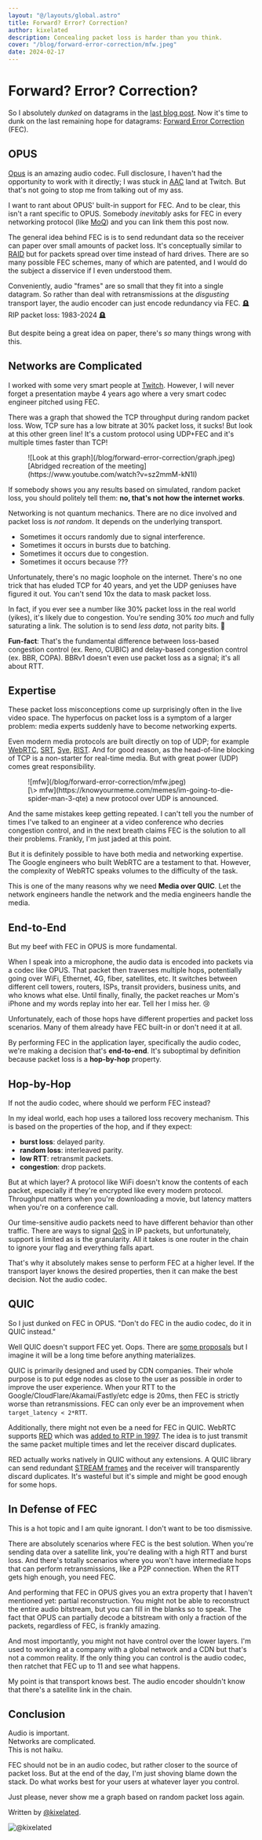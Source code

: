 ```yaml
---
layout: "@/layouts/global.astro"
title: Forward? Error? Correction?
author: kixelated
description: Concealing packet loss is harder than you think.
cover: "/blog/forward-error-correction/mfw.jpeg"
date: 2024-02-17
---
```


# Forward? Error? Correction?

So I absolutely _dunked_ on datagrams in the [last blog post](/blog/never-use-datagrams).
Now it's time to dunk on the last remaining hope for datagrams: [Forward Error Correction](https://www.techtarget.com/searchmobilecomputing/definition/forward-error-correction) (FEC).

## OPUS

[Opus](https://opus-codec.org/) is an amazing audio codec.
Full disclosure, I haven't had the opportunity to work with it directly;
I was stuck in [AAC](https://en.wikipedia.org/wiki/Advanced_Audio_Coding) land at Twitch.
But that's not going to stop me from talking out of my ass.

I want to rant about OPUS' built-in support for FEC.
And to be clear, this isn't a rant specific to OPUS.
Somebody _inevitably_ asks for FEC in every networking protocol (like [MoQ](https://github.com/moq-wg/moq-transport/issues/320)) and you can link them this post now.

The general idea behind FEC is is to send redundant data so the receiver can paper over small amounts of packet loss.
It's conceptually similar to [RAID](https://en.wikipedia.org/wiki/RAID) but for packets spread over time instead of hard drives.
There are so many possible FEC schemes, many of which are patented, and I would do the subject a disservice if I even understood them.

Conveniently, audio "frames" are so small that they fit into a single datagram.
So rather than deal with retransmissions at the _disgusting_ transport layer, the audio encoder can just encode redundancy via FEC.
🪦 RIP packet loss: 1983-2024 🪦

But despite being a great idea on paper, there's _so_ many things wrong with this.

## Networks are Complicated

I worked with some very smart people at [Twitch](https://www.twitch.tv/).
However, I will never forget a presentation maybe 4 years ago where a very smart codec engineer pitched using FEC.

There was a graph that showed the TCP throughput during random packet loss.
Wow, TCP sure has a low bitrate at 30% packet loss, it sucks!
But look at this other green line!
It's a custom protocol using UDP+FEC and it's multiple times faster than TCP!

<figure>
	![Look at this graph](/blog/forward-error-correction/graph.jpeg)
	<figcaption>[Abridged recreation of the meeting](https://www.youtube.com/watch?v=sz2mmM-kN1I)</figcaption>
</figure>

If somebody shows you any results based on simulated, random packet loss, you should politely tell them: **no, that's not how the internet works**.

Networking is not quantum mechanics.
There are no dice involved and packet loss is _not random_.
It depends on the underlying transport.

-   Sometimes it occurs randomly due to signal interference.
-   Sometimes it occurs in bursts due to batching.
-   Sometimes it occurs due to congestion.
-   Sometimes it occurs because ???

Unfortunately, there's no magic loophole on the internet.
There's no one trick that has eluded TCP for 40 years, and yet the UDP geniuses have figured it out.
You can't send 10x the data to mask packet loss.

In fact, if you ever see a number like 30% packet loss in the real world (yikes), it's likely due to congestion.
You're sending 30% _too much_ and fully saturating a link.
The solution is to send _less data_, not parity bits. 🤯

**Fun-fact**: That's the fundamental difference between loss-based congestion control (ex. Reno, CUBIC) and delay-based congestion control (ex. BBR, COPA).
BBRv1 doesn't even use packet loss as a signal; it's all about RTT.

## Expertise

These packet loss misconceptions come up surprisingly often in the live video space.
The hyperfocus on packet loss is a symptom of a larger problem: media experts suddenly have to become networking experts.

Even modern media protocols are built directly on top of UDP; for example [WebRTC](https://webrtc.org/), [SRT](https://www.haivision.com/products/srt-secure-reliable-transport/), [Sye](https://nscreenmedia.com/amazon-buys-sye/), [RIST](https://www.rist.tv/).
And for good reason, as the head-of-line blocking of TCP is a non-starter for real-time media.
But with great power (UDP) comes great responsibility.

<figure>
	![mfw](/blog/forward-error-correction/mfw.jpeg)
	<figcaption>
		[\> mfw](https://knowyourmeme.com/memes/im-going-to-die-spider-man-3-qte) a new protocol over UDP is announced.
	</figcaption>
</figure>

And the same mistakes keep getting repeated.
I can't tell you the number of times I've talked to an engineer at a video conference who decries congestion control, and in the next breath claims FEC is the solution to all their problems.
Frankly, I'm just jaded at this point.

But it is definitely possible to have both media and networking expertise.
The Google engineers who built WebRTC are a testament to that.
However, the complexity of WebRTC speaks volumes to the difficulty of the task.

This is one of the many reasons why we need **Media over QUIC**.
Let the network engineers handle the network and the media engineers handle the media.

## End-to-End

But my beef with FEC in OPUS is more fundamental.

When I speak into a microphone, the audio data is encoded into packets via a codec like OPUS.
That packet then traverses multiple hops, potentially going over WiFi, Ethernet, 4G, fiber, satellites, etc.
It switches between different cell towers, routers, ISPs, transit providers, business units, and who knows what else.
Until finally, finally, the packet reaches ur Mom's iPhone and my words replay into her ear.
Tell her I miss her. 😢

Unfortunately, each of those hops have different properties and packet loss scenarios.
Many of them already have FEC built-in or don't need it at all.

By performing FEC in the application layer, specifically the audio codec, we're making a decision that's **end-to-end**.
It's suboptimal by definition because packet loss is a **hop-by-hop** property.

## Hop-by-Hop

If not the audio codec, where should we perform FEC instead?

In my ideal world, each hop uses a tailored loss recovery mechanism.
This is based on the properties of the hop, and if they expect:

-   **burst loss**: delayed parity.
-   **random loss**: interleaved parity.
-   **low RTT**: retransmit packets.
-   **congestion**: drop packets.

But at which layer?
A protocol like WiFi doesn't know the contents of each packet, especially if they're encrypted like every modern protocol.
Throughput matters when you're downloading a movie, but latency matters when you're on a conference call.

Our time-sensitive audio packets need to have different behavior than other traffic.
There are ways to signal [QoS](https://en.wikipedia.org/wiki/Quality_of_service) in IP packets, but unfortunately, support is limited as is the granularity.
All it takes is one router in the chain to ignore your flag and everything falls apart.

That's why it absolutely makes sense to perform FEC at a higher level.
If the transport layer knows the desired properties, then it can make the best decision.
Not the audio codec.

## QUIC

So I just dunked on FEC in OPUS.
"Don't do FEC in the audio codec, do it in QUIC instead."

Well QUIC doesn't support FEC yet.
Oops.
There are [some proposals](https://www.ietf.org/archive/id/draft-michel-quic-fec-01.html) but I imagine it will be a long time before anything materializes.

QUIC is primarily designed and used by CDN companies.
Their whole purpose is to put edge nodes as close to the user as possible in order to improve the user experience.
When your RTT to the Google/CloudFlare/Akamai/Fastly/etc edge is 20ms, then FEC is strictly worse than retransmissions.
FEC can only ever be an improvement when `target_latency < 2*RTT`.

Additionally, there might not even be a need for FEC in QUIC.
WebRTC supports [RED](https://webrtchacks.com/red-improving-audio-quality-with-redundancy/) which was [added to RTP in 1997](https://datatracker.ietf.org/doc/html/rfc2198).
The idea is to just transmit the same packet multiple times and let the receiver discard duplicates.

RED actually works natively in QUIC without any extensions.
A QUIC library can send redundant [STREAM frames](https://www.rfc-editor.org/rfc/rfc9000.html#name-stream-frames) and the receiver will transparently discard duplicates.
It's wasteful but it's simple and might be good enough for some hops.

## In Defense of FEC

This is a hot topic and I am quite ignorant.
I don't want to be too dismissive.

There are absolutely scenarios where FEC is the best solution.
When you're sending data over a satellite link, you're dealing with a high RTT and burst loss.
And there's totally scenarios where you won't have intermediate hops that can perform retransmissions, like a P2P connection.
When the RTT gets high enough, you need FEC.

And performing that FEC in OPUS gives you an extra property that I haven't mentioned yet: partial reconstruction.
You might not be able to reconstruct the entire audio bitstream, but you can fill in the blanks so to speak.
The fact that OPUS can partially decode a bitstream with only a fraction of the packets, regardless of FEC, is frankly amazing.

And most importantly, you might not have control over the lower layers.
I'm used to working at a company with a global network and a CDN but that's not a common reality.
If the only thing you can control is the audio codec, then ratchet that FEC up to 11 and see what happens.

My point is that transport knows best.
The audio encoder shouldn't know that there's a satellite link in the chain.

## Conclusion

Audio is important. <br />
Networks are complicated.<br />
This is not haiku.

FEC should not be in an audio codec, but rather closer to the source of packet loss.
But at the end of the day, I'm just shoving blame down the stack.
Do what works best for your users at whatever layer you control.

Just please, never show me a graph based on random packet loss again.

Written by [@kixelated](https://github.com/kixelated).

![@kixelated](/blog/avatar.png)
